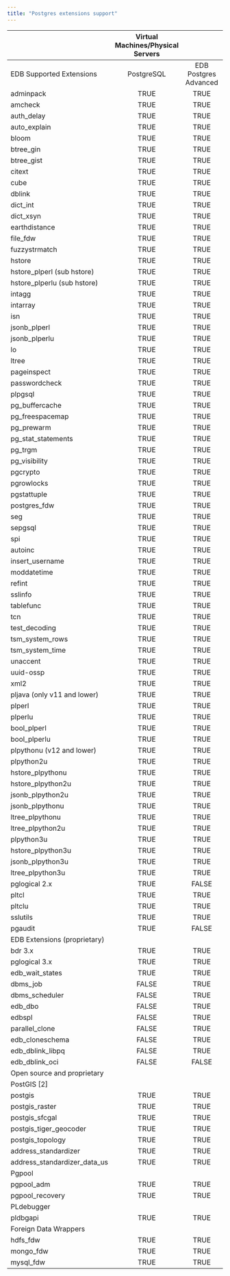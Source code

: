 ```yaml
---
title: "Postgres extensions support"
---
```


|                                 | Virtual Machines/Physical Servers |                       |                       | Kubernetes |                       |  BigAnimal |                       |
|---------------------------------|:---------------------------------:|:---------------------:|:---------------------:|:----------:|:---------------------:|:----------:|:---------------------:|
| EDB Supported Extensions        |             PostgreSQL            | EDB Postgres Advanced | EDB Postgres Extended | PostgreSQL | EDB Postgres Advanced | PostgreSQL | EDB Postgres Advanced |
| adminpack                       | TRUE                              | TRUE                  | TRUE                  | FALSE      | FALSE                 | FALSE      | FALSE                 |
| amcheck                         | TRUE                              | TRUE                  | TRUE                  | TRUE       | TRUE                  | TRUE       | TRUE                  |
| auth_delay                      | TRUE                              | TRUE                  | TRUE                  | FALSE      | FALSE                 | FALSE      | FALSE                 |
| auto_explain                    | TRUE                              | TRUE                  | TRUE                  | FALSE      | FALSE                 | FALSE      | FALSE                 |
| bloom                           | TRUE                              | TRUE                  | TRUE                  | TRUE       | TRUE                  | TRUE       | TRUE                  |
| btree_gin                       | TRUE                              | TRUE                  | TRUE                  | TRUE       | TRUE                  | TRUE       | TRUE                  |
| btree_gist                      | TRUE                              | TRUE                  | TRUE                  | TRUE       | TRUE                  | TRUE       | TRUE                  |
| citext                          | TRUE                              | TRUE                  | TRUE                  | TRUE       | TRUE                  | TRUE       | TRUE                  |
| cube                            | TRUE                              | TRUE                  | TRUE                  | TRUE       | TRUE                  | TRUE       | TRUE                  |
| dblink                          | TRUE                              | TRUE                  | TRUE                  | TRUE       | TRUE                  | TRUE       | TRUE                  |
| dict_int                        | TRUE                              | TRUE                  | TRUE                  | TRUE       | FALSE                 | TRUE       | FALSE                 |
| dict_xsyn                       | TRUE                              | TRUE                  | TRUE                  | TRUE       | TRUE                  | TRUE       | TRUE                  |
| earthdistance                   | TRUE                              | TRUE                  | TRUE                  | TRUE       | TRUE                  | TRUE       | TRUE                  |
| file_fdw                        | TRUE                              | TRUE                  | TRUE                  | FALSE      | FALSE                 | FALSE      | FALSE                 |
| fuzzystrmatch                   | TRUE                              | TRUE                  | TRUE                  | TRUE       | TRUE                  | TRUE       | TRUE                  |
| hstore                          | TRUE                              | TRUE                  | TRUE                  | TRUE       | TRUE                  | TRUE       | TRUE                  |
|     hstore_plperl (sub hstore)  | TRUE                              | TRUE                  | TRUE                  | FALSE      | FALSE                 | FALSE      | FALSE                 |
|     hstore_plperlu (sub hstore) | TRUE                              | TRUE                  | TRUE                  | FALSE      | FALSE                 | FALSE      | FALSE                 |
| intagg                          | TRUE                              | TRUE                  | TRUE                  | TRUE       | TRUE                  | TRUE       | TRUE                  |
| intarray                        | TRUE                              | TRUE                  | TRUE                  | TRUE       | TRUE                  | TRUE       | TRUE                  |
| isn                             | TRUE                              | TRUE                  | TRUE                  | TRUE       | TRUE                  | TRUE       | TRUE                  |
| jsonb_plperl                    | TRUE                              | TRUE                  | TRUE                  | FALSE      | FALSE                 | FALSE      | FALSE                 |
|      jsonb_plperlu              | TRUE                              | TRUE                  | TRUE                  | FALSE      | FALSE                 | FALSE      | FALSE                 |
| lo                              | TRUE                              | TRUE                  | TRUE                  | TRUE       | TRUE                  | TRUE       | TRUE                  |
| ltree                           | TRUE                              | TRUE                  | TRUE                  | TRUE       | TRUE                  | TRUE       | TRUE                  |
| pageinspect                     | TRUE                              | TRUE                  | TRUE                  | TRUE       | TRUE                  | TRUE       | TRUE                  |
| passwordcheck                   | TRUE                              | TRUE                  | TRUE                  | FALSE      | FALSE                 | FALSE      | FALSE                 |
| plpgsql                         | TRUE                              | TRUE                  | TRUE                  | TRUE       | TRUE                  | TRUE       | TRUE                  |
| pg_buffercache                  | TRUE                              | TRUE                  | TRUE                  | TRUE       | TRUE                  | TRUE       | TRUE                  |
| pg_freespacemap                 | TRUE                              | TRUE                  | TRUE                  | TRUE       | TRUE                  | TRUE       | TRUE                  |
| pg_prewarm                      | TRUE                              | TRUE                  | TRUE                  | TRUE       | TRUE                  | TRUE       | TRUE                  |
| pg_stat_statements              | TRUE                              | TRUE                  | TRUE                  | TRUE       | TRUE                  | TRUE       | TRUE                  |
| pg_trgm                         | TRUE                              | TRUE                  | TRUE                  | TRUE       | TRUE                  | TRUE       | TRUE                  |
| pg_visibility                   | TRUE                              | TRUE                  | TRUE                  | TRUE       | TRUE                  | TRUE       | TRUE                  |
| pgcrypto                        | TRUE                              | TRUE                  | TRUE                  | TRUE       | TRUE                  | TRUE       | TRUE                  |
| pgrowlocks                      | TRUE                              | TRUE                  | TRUE                  | TRUE       | TRUE                  | TRUE       | TRUE                  |
| pgstattuple                     | TRUE                              | TRUE                  | TRUE                  | TRUE       | TRUE                  | TRUE       | TRUE                  |
| postgres_fdw                    | TRUE                              | TRUE                  | TRUE                  | TRUE       | TRUE                  | TRUE       | TRUE                  |
| seg                             | TRUE                              | TRUE                  | TRUE                  | TRUE       | TRUE                  | TRUE       | TRUE                  |
| sepgsql                         | TRUE                              | TRUE                  | TRUE                  | FALSE      | FALSE                 | FALSE      | FALSE                 |
| spi                             | TRUE                              | TRUE                  | TRUE                  | TRUE       | TRUE                  | TRUE       | TRUE                  |
|     autoinc                     | TRUE                              | TRUE                  | TRUE                  | TRUE       | TRUE                  | TRUE       | TRUE                  |
|     insert_username             | TRUE                              | TRUE                  | TRUE                  | TRUE       | TRUE                  | TRUE       | TRUE                  |
|     moddatetime                 | TRUE                              | TRUE                  | TRUE                  | TRUE       | TRUE                  | TRUE       | TRUE                  |
|     refint                      | TRUE                              | TRUE                  | TRUE                  | TRUE       | TRUE                  | TRUE       | TRUE                  |
| sslinfo                         | TRUE                              | TRUE                  | TRUE                  | TRUE       | TRUE                  | TRUE       | TRUE                  |
| tablefunc                       | TRUE                              | TRUE                  | TRUE                  | TRUE       | TRUE                  | TRUE       | TRUE                  |
| tcn                             | TRUE                              | TRUE                  | TRUE                  | TRUE       | TRUE                  | TRUE       | TRUE                  |
| test_decoding                   | TRUE                              | TRUE                  | TRUE                  | FALSE      | FALSE                 | FALSE      | FALSE                 |
| tsm_system_rows                 | TRUE                              | TRUE                  | TRUE                  | TRUE       | TRUE                  | TRUE       | TRUE                  |
| tsm_system_time                 | TRUE                              | TRUE                  | TRUE                  | TRUE       | TRUE                  | TRUE       | TRUE                  |
| unaccent                        | TRUE                              | TRUE                  | TRUE                  | TRUE       | TRUE                  | TRUE       | TRUE                  |
| uuid-ossp                       | TRUE                              | TRUE                  | TRUE                  | TRUE       | TRUE                  | TRUE       | TRUE                  |
| xml2                            | TRUE                              | TRUE                  | TRUE                  | TRUE       | TRUE                  | TRUE       | TRUE                  |
| pljava (only v11 and lower)     | TRUE                              | TRUE                  | FALSE                 | FALSE      | FALSE                 | FALSE      | FALSE                 |
| plperl                          | TRUE                              | TRUE                  | TRUE                  | FALSE      | FALSE                 | FALSE      | FALSE                 |
|     plperlu                     | TRUE                              | TRUE                  | TRUE                  | FALSE      | FALSE                 | FALSE      | FALSE                 |
|     bool_plperl                 | TRUE                              | TRUE                  | TRUE                  | FALSE      | FALSE                 | FALSE      | FALSE                 |
|     bool_plperlu                | TRUE                              | TRUE                  | TRUE                  | FALSE      | FALSE                 | FALSE      | FALSE                 |
| plpythonu  (v12 and lower)      | TRUE                              | TRUE                  | TRUE                  | FALSE      | FALSE                 | FALSE      | FALSE                 |
|     plpython2u                  | TRUE                              | TRUE                  | TRUE                  | FALSE      | FALSE                 | FALSE      | FALSE                 |
|     hstore_plpythonu            | TRUE                              | TRUE                  | TRUE                  | FALSE      | FALSE                 | FALSE      | FALSE                 |
|     hstore_plpython2u           | TRUE                              | TRUE                  | TRUE                  | FALSE      | FALSE                 | FALSE      | FALSE                 |
|     jsonb_plpython2u            | TRUE                              | TRUE                  | TRUE                  | FALSE      | FALSE                 | FALSE      | FALSE                 |
|     jsonb_plpythonu             | TRUE                              | TRUE                  | TRUE                  | FALSE      | FALSE                 | FALSE      | FALSE                 |
|     ltree_plpythonu             | TRUE                              | TRUE                  | TRUE                  | FALSE      | FALSE                 | FALSE      | FALSE                 |
|     ltree_plpython2u            | TRUE                              | TRUE                  | TRUE                  | FALSE      | FALSE                 | FALSE      | FALSE                 |
| plpython3u                      | TRUE                              | TRUE                  | TRUE                  | FALSE      | FALSE                 | FALSE      | FALSE                 |
|     hstore_plpython3u           | TRUE                              | TRUE                  | TRUE                  | FALSE      | FALSE                 | FALSE      | FALSE                 |
|     jsonb_plpython3u            | TRUE                              | TRUE                  | TRUE                  | FALSE      | FALSE                 | FALSE      | FALSE                 |
|     ltree_plpython3u            | TRUE                              | TRUE                  | TRUE                  | FALSE      | FALSE                 | FALSE      | FALSE                 |
| pglogical 2.x                   | TRUE                              | FALSE                 | TRUE                  | FALSE      | FALSE                 | FALSE      | FALSE                 |
| pltcl                           | TRUE                              | TRUE                  | TRUE                  | FALSE      | FALSE                 | FALSE      | FALSE                 |
|     pltclu                      | TRUE                              | TRUE                  | TRUE                  | FALSE      | FALSE                 | FALSE      | FALSE                 |
| sslutils                        | TRUE                              | TRUE                  | FALSE                 | FALSE      | FALSE                 | FALSE      | FALSE                 |
| pgaudit                         | TRUE                              | FALSE                 | FALSE                 | FALSE      | FALSE                 | FALSE      | FALSE                 |
| EDB Extensions (proprietary)    |                                   |                       |                       |            |                       |            |                       |
| bdr 3.x                         | TRUE                              | TRUE                  | TRUE                  | FALSE      | FALSE                 | FALSE      | FALSE                 |
| pglogical 3.x                   | TRUE                              | TRUE                  | TRUE                  | FALSE      | FALSE                 | FALSE      | FALSE                 |
| edb_wait_states                 | TRUE                              | TRUE                  | FALSE                 | FALSE      | FALSE                 | FALSE      | FALSE                 |
| dbms_job                        | FALSE                             | TRUE                  | FALSE                 | FALSE      | FALSE                 | FALSE      | FALSE                 |
| dbms_scheduler                  | FALSE                             | TRUE                  | FALSE                 | FALSE      | FALSE                 | FALSE      | FALSE                 |
| edb_dbo                         | FALSE                             | TRUE                  | FALSE                 | FALSE      | TRUE                  | FALSE      | TRUE                  |
| edbspl                          | FALSE                             | TRUE                  | FALSE                 | FALSE      | TRUE                  | FALSE      | TRUE                  |
| parallel_clone                  | FALSE                             | TRUE                  | FALSE                 | FALSE      | FALSE                 | FALSE      | FALSE                 |
| edb_cloneschema                 | FALSE                             | TRUE                  | FALSE                 | FALSE      | FALSE                 | FALSE      | FALSE                 |
| edb_dblink_libpq                | FALSE                             | TRUE                  | FALSE                 | FALSE      | TRUE                  | FALSE      | TRUE                  |
| edb_dblink_oci                  | FALSE                             | FALSE                 | FALSE                 | FALSE      | FALSE                 | FALSE      | FALSE                 |
| Open source and proprietary     |                                   |                       |                       |            |                       |            |                       |
| PostGIS [2]                     |                                   |                       |                       |            |                       |            |                       |
|    postgis                      | TRUE                              | TRUE                  | FALSE                 | TRUE       | TRUE                  | TRUE       | TRUE                  |
|    postgis_raster               | TRUE                              | TRUE                  | FALSE                 | TRUE       | TRUE                  | TRUE       | TRUE                  |
|    postgis_sfcgal               | TRUE                              | TRUE                  | FALSE                 | TRUE       | TRUE                  | TRUE       | TRUE                  |
|    postgis_tiger_geocoder       | TRUE                              | TRUE                  | FALSE                 | TRUE       | TRUE                  | TRUE       | TRUE                  |
|    postgis_topology             | TRUE                              | TRUE                  | FALSE                 | TRUE       | TRUE                  | TRUE       | TRUE                  |
|    address_standardizer         | TRUE                              | TRUE                  | FALSE                 | TRUE       | TRUE                  | TRUE       | TRUE                  |
|    address_standardizer_data_us | TRUE                              | TRUE                  | FALSE                 | TRUE       | TRUE                  | TRUE       | TRUE                  |
| Pgpool                          |                                   |                       |                       |            |                       |            |                       |
|     pgpool_adm                  | TRUE                              | TRUE                  | FALSE                 | FALSE      | FALSE                 | FALSE      | FALSE                 |
|     pgpool_recovery             | TRUE                              | TRUE                  | FALSE                 | FALSE      | FALSE                 | FALSE      | FALSE                 |
| PLdebugger                      |                                   |                       |                       |            |                       |            |                       |
|     pldbgapi                    | TRUE                              | TRUE                  | FALSE                 | FALSE      | FALSE                 | FALSE      | FALSE                 |
| Foreign Data Wrappers           |                                   |                       |                       |            |                       |            |                       |
|     hdfs_fdw                    | TRUE                              | TRUE                  | FALSE                 | FALSE      | FALSE                 | FALSE      | FALSE                 |
|     mongo_fdw                   | TRUE                              | TRUE                  | FALSE                 | FALSE      | FALSE                 | FALSE      | FALSE                 |
|     mysql_fdw                   | TRUE                              | TRUE                  | FALSE                 | FALSE      | FALSE                 | FALSE      | FALSE                 |